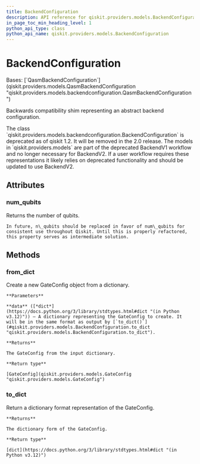 ```yaml
---
title: BackendConfiguration
description: API reference for qiskit.providers.models.BackendConfiguration
in_page_toc_min_heading_level: 1
python_api_type: class
python_api_name: qiskit.providers.models.BackendConfiguration
---
```


# BackendConfiguration

<Class id="qiskit.providers.models.BackendConfiguration" isDedicatedPage={true} github="https://github.com/Qiskit/qiskit/tree/stable/1.2/qiskit/providers/models/backendconfiguration.py#L520-L533" signature="qiskit.providers.models.BackendConfiguration(*args, **kwargs)" modifiers="class">
  Bases: [`QasmBackendConfiguration`](qiskit.providers.models.QasmBackendConfiguration "qiskit.providers.models.backendconfiguration.QasmBackendConfiguration")

  Backwards compatibility shim representing an abstract backend configuration.

  <Admonition title="Deprecated since version 1.2" type="danger">
    The class `qiskit.providers.models.backendconfiguration.BackendConfiguration` is deprecated as of qiskit 1.2. It will be removed in the 2.0 release. The models in `qiskit.providers.models` are part of the deprecated BackendV1 workflow and no longer necessary for BackendV2. If a user workflow requires these representations it likely relies on deprecated functionality and should be updated to use BackendV2.
  </Admonition>

  ## Attributes

  ### num\_qubits

  <Attribute id="qiskit.providers.models.BackendConfiguration.num_qubits">
    Returns the number of qubits.

    In future, n\_qubits should be replaced in favor of num\_qubits for consistent use throughout Qiskit. Until this is properly refactored, this property serves as intermediate solution.
  </Attribute>

  ## Methods

  ### from\_dict

  <Function id="qiskit.providers.models.BackendConfiguration.from_dict" github="https://github.com/Qiskit/qiskit/tree/stable/1.2/qiskit/providers/models/backendconfiguration.py#L413-L427" signature="from_dict(data)" modifiers="classmethod">
    Create a new GateConfig object from a dictionary.

    **Parameters**

    **data** ([*dict*](https://docs.python.org/3/library/stdtypes.html#dict "(in Python v3.12)")) – A dictionary representing the GateConfig to create. It will be in the same format as output by [`to_dict()`](#qiskit.providers.models.BackendConfiguration.to_dict "qiskit.providers.models.BackendConfiguration.to_dict").

    **Returns**

    The GateConfig from the input dictionary.

    **Return type**

    [GateConfig](qiskit.providers.models.GateConfig "qiskit.providers.models.GateConfig")
  </Function>

  ### to\_dict

  <Function id="qiskit.providers.models.BackendConfiguration.to_dict" github="https://github.com/Qiskit/qiskit/tree/stable/1.2/qiskit/providers/models/backendconfiguration.py#L429-L498" signature="to_dict()">
    Return a dictionary format representation of the GateConfig.

    **Returns**

    The dictionary form of the GateConfig.

    **Return type**

    [dict](https://docs.python.org/3/library/stdtypes.html#dict "(in Python v3.12)")
  </Function>
</Class>

